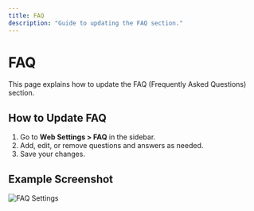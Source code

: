 ```yaml
---
title: FAQ
description: "Guide to updating the FAQ section."
---
```


# FAQ

This page explains how to update the FAQ (Frequently Asked Questions) section.

## How to Update FAQ

1. Go to **Web Settings > FAQ** in the sidebar.
2. Add, edit, or remove questions and answers as needed.
3. Save your changes.

## Example Screenshot

![FAQ Settings](../assets/faq-settings.png) 